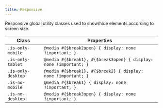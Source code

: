 ```yaml
---
title: Responsive
---
```


Responsive global utility classes used to show/hide elements according to screen size.

| Class              | Properties                                                        |
| ------------------ | ----------------------------------------------------------------- |
| `.is-only-mobile`  | `@media #{$break2open} { display: none !important; }`             |
| `.is-only-tablet`  | `@media #{$break1}, #{$break3open} { display: none !important; }` |
| `.is-only-desktop` | `@media #{$break1}, #{$break2} { display: none !important; }`     |
| `.is-no-mobile`    | `@media #{$break1} { display: none !important; }`                 |
| `.is-no-desktop`   | `@media #{$break3open} { display: none !important; }`             |
